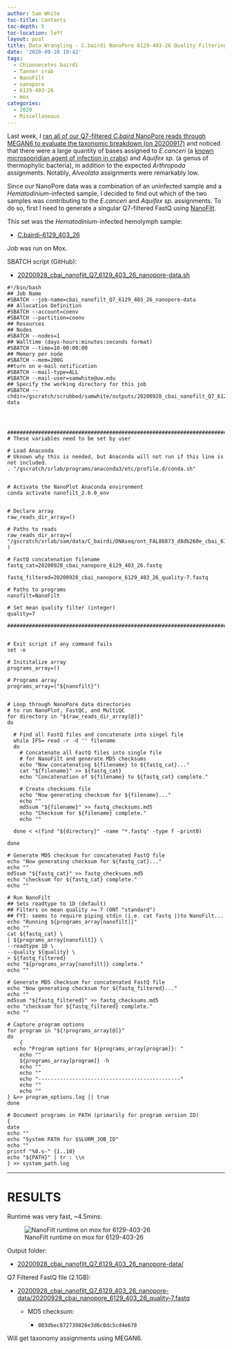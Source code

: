 ```yaml
---
author: Sam White
toc-title: Contents
toc-depth: 5
toc-location: left
layout: post
title: Data Wrangling - C.bairdi NanoPore 6129-403-26 Quality Filtering Using NanoFilt on Mox
date: '2020-09-28 19:42'
tags:
  - Chionoecetes bairdi
  - Tanner crab
  - NanoFilt
  - nanopore
  - 6129-403-26
  - mox
categories:
  - 2020
  - Miscellaneous
---
```

Last week, I [ran all of our Q7-filtered _C.baird_ NanoPore reads through MEGAN6 to evaluate the taxonomic breakdown (on 20200917)](https://robertslab.github.io/sams-notebook/posts/2020/2020-09-17-Taxonomic-Assignments---C.bairdi-NanoPore-Reads-Using-DIAMOND-BLASTx-on-Mox-and-MEGAN6-daa2rma-on-swoose/) and noticed that there were a large quantity of bases assigned to _E.canceri_ (a [known microsporidian agent of infection in crabs](https://academic.oup.com/icesjms/article/65/9/1578/629544)) and _Aquifex sp._ (a genus of thermophylic bacteria), in addition to the expected _Arthropoda_ assignments. Notably, _Alveolata_ assignments were remarkably low.

Since our NanoPore data was a combination of an uninfected sample and a _Hematodinium_-infected sample, I decided to find out which of the two samples was contributing to the _E.canceri_ and _Aquifex sp._ assignments. To do so, first I need to generate a singular Q7-filtered FastQ using [NanoFilt](https://github.com/wdecoster/nanofilt).

This set was the _Hematodinium_-infected hemolymph sample:

- [C.bairdi-6129_403_26](https://robertslab.github.io/sams-notebook/posts/2020/2020-09-04-Data-Wrangling---NanoPore-Fast5-Conversion-to-FastQ-of-C.bairdi-6129_403_26-on-Mox-with-GPU-Node/)

Job was run on Mox.


SBATCH script (GitHub):

- [20200928_cbai_nanofilt_Q7_6129_403_26_nanopore-data.sh](https://github.com/RobertsLab/sams-notebook/blob/master/sbatch_scripts/20200928_cbai_nanofilt_Q7_6129_403_26_nanopore-data.sh)


```shell
#!/bin/bash
## Job Name
#SBATCH --job-name=cbai_nanofilt_Q7_6129_403_26_nanopore-data
## Allocation Definition
#SBATCH --account=coenv
#SBATCH --partition=coenv
## Resources
## Nodes
#SBATCH --nodes=1
## Walltime (days-hours:minutes:seconds format)
#SBATCH --time=10-00:00:00
## Memory per node
#SBATCH --mem=200G
##turn on e-mail notification
#SBATCH --mail-type=ALL
#SBATCH --mail-user=samwhite@uw.edu
## Specify the working directory for this job
#SBATCH --chdir=/gscratch/scrubbed/samwhite/outputs/20200928_cbai_nanofilt_Q7_6129_403_26_nanopore-data




###################################################################################
# These variables need to be set by user

# Load Anaconda
# Uknown why this is needed, but Anaconda will not run if this line is not included.
. "/gscratch/srlab/programs/anaconda3/etc/profile.d/conda.sh"


# Activate the NanoPlot Anaconda environment
conda activate nanofilt_2.6.0_env


# Declare array
raw_reads_dir_array=()

# Paths to reads
raw_reads_dir_array=(
"/gscratch/srlab/sam/data/C_bairdi/DNAseq/ont_FAL86873_d8db260e_cbai_6129_403_26"
)

# FastQ concatenation filename
fastq_cat=20200928_cbai_nanopore_6129_403_26.fastq

fastq_filtered=20200928_cbai_nanopore_6129_403_26_quality-7.fastq

# Paths to programs
nanofilt=NanoFilt

# Set mean quality filter (integer)
quality=7

###################################################################################


# Exit script if any command fails
set -e

# Inititalize array
programs_array=()

# Programs array
programs_array=("${nanofilt}")


# Loop through NanoPore data directories
# to run NanoPlot, FastQC, and MultiQC
for directory in "${raw_reads_dir_array[@]}"
do

  # Find all FastQ files and concatenate into singel file
  while IFS= read -r -d '' filename
  do
    # Concatenate all FastQ files into single file
    # for NanoFilt and generate MD5 checksums
    echo "Now concatenating ${filename} to ${fastq_cat}..."
    cat "${filename}" >> ${fastq_cat}
    echo "Concatenation of ${filename} to ${fastq_cat} complete."

    # Create checksums file
    echo "Now generating checksum for ${filename}..."
    echo ""
    md5sum "${filename}" >> fastq_checksums.md5
    echo "Checksum for ${filename} complete."
    echo ""

  done < <(find "${directory}" -name "*.fastq" -type f -print0)

done

# Generate MD5 checksum for concatenated FastQ file
echo "Now generating checksum for ${fastq_cat}..."
echo ""
md5sum "${fastq_cat}" >> fastq_checksums.md5
echo "checksum for ${fastq_cat} complete."
echo ""

# Run NanoFilt
## Sets readtype to 1D (default)
## Filters on mean quality >= 7 (ONT "standard")
## FYI: seems to require piping stdin (i.e. cat fastq |)to NanoFilt...
echo "Running ${programs_array[nanofilt]}"
echo ""
cat ${fastq_cat} \
| ${programs_array[nanofilt]} \
--readtype 1D \
--quality ${quality} \
> ${fastq_filtered}
echo "${programs_array[nanofilt]} complete."
echo ""

# Generate MD5 checksum for concatenated FastQ file
echo "Now generating checksum for ${fastq_filtered}..."
echo ""
md5sum "${fastq_filtered}" >> fastq_checksums.md5
echo "checksum for ${fastq_filtered} complete."
echo ""

# Capture program options
for program in "${!programs_array[@]}"
do
	{
  echo "Program options for ${programs_array[program]}: "
	echo ""
	${programs_array[program]} -h
	echo ""
	echo ""
	echo "----------------------------------------------"
	echo ""
	echo ""
} &>> program_options.log || true
done

# Document programs in PATH (primarily for program version ID)
{
date
echo ""
echo "System PATH for $SLURM_JOB_ID"
echo ""
printf "%0.s-" {1..10}
echo "${PATH}" | tr : \\n
} >> system_path.log
```

---

# RESULTS

Runtime was very fast, ~4.5mins:

![NanoFilt runtime on mox for 6129-403-26](https://github.com/RobertsLab/sams-notebook/blob/master/images/screencaps/20200928_cbai_nanofilt_Q7_6129_403_26_nanopore-data_runtime.png?raw=true)

Output folder:

- [20200928_cbai_nanofilt_Q7_6129_403_26_nanopore-data/](https://gannet.fish.washington.edu/Atumefaciens/20200928_cbai_nanofilt_Q7_6129_403_26_nanopore-data/)


Q7 Filtered FastQ file (2.1GB):

- [20200928_cbai_nanofilt_Q7_6129_403_26_nanopore-data/20200928_cbai_nanopore_6129_403_26_quality-7.fastq](https://gannet.fish.washington.edu/Atumefaciens/20200928_cbai_nanofilt_Q7_6129_403_26_nanopore-data/20200928_cbai_nanopore_6129_403_26_quality-7.fastq)

  - MD5 checksum:

    - `803dbec872739826e3d6c0dc5cd4e678`

Will get taxonomy assignments using MEGAN6.
